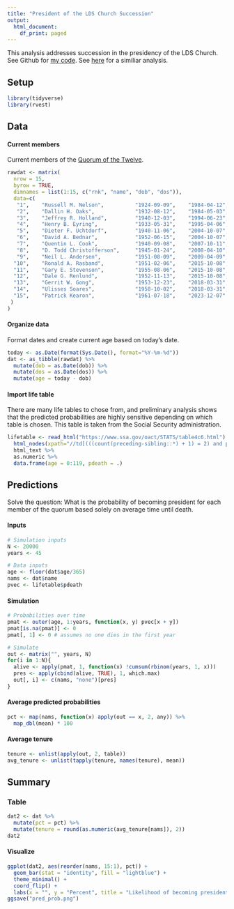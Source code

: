 ---
title: "President of the LDS Church Succession"
output:
  html_document:
    df_print: paged
---

This analysis addresses succession in the presidency of the LDS Church. See Github for <a href="https://github.com/nwstephens/lds" target="_blank">my code</a>. See <a href="http://zelophehadsdaughters.com/2018/01/04/church-president-probability-changes-with-president-monsons-death/#more-12559" target="_blank">here</a> for a similiar analysis.

## Setup

```{r, message=FALSE}
library(tidyverse)
library(rvest)
```

## Data

#### Current members

Current members of the <a href="https://en.wikipedia.org/wiki/List_of_general_authorities_of_The_Church_of_Jesus_Christ_of_Latter-day_Saints#Quorum_of_the_Twelve_Apostles" target="_blank">Quorum of the Twelve</a>.

```{r}
rawdat <- matrix(
  nrow = 15, 
  byrow = TRUE, 
  dimnames = list(1:15, c("rnk", "name", "dob", "dos")), 
  data=c(
   "1",    "Russell M. Nelson",          "1924-09-09",    "1984-04-12",
   "2",    "Dallin H. Oaks",             "1932-08-12",    "1984-05-03",
   "3",    "Jeffrey R. Holland",         "1940-12-03",    "1994-06-23",
   "4",    "Henry B. Eyring",            "1933-05-31",    "1995-04-06",
   "5",    "Dieter F. Uchtdorf",         "1940-11-06",    "2004-10-07",
   "6",    "David A. Bednar",            "1952-06-15",    "2004-10-07",
   "7",    "Quentin L. Cook",            "1940-09-08",    "2007-10-11",
   "8",    "D. Todd Christofferson",     "1945-01-24",    "2008-04-10",
   "9",    "Neil L. Andersen",           "1951-08-09",    "2009-04-09",
  "10",    "Ronald A. Rasband",          "1951-02-06",    "2015-10-08",
  "11",    "Gary E. Stevenson",          "1955-08-06",    "2015-10-08",
  "12",    "Dale G. Renlund",            "1952-11-13",    "2015-10-08",
  "13",    "Gerrit W. Gong",             "1953-12-23",    "2018-03-31",
  "14",    "Ulisses Soares",             "1958-10-02",    "2018-03-31",
  "15",    "Patrick Kearon",             "1961-07-18",    "2023-12-07"  # new update since last version (2021)
 )
)
```

#### Organize data

Format dates and create current age based on today's date.

```{r}
today <- as.Date(format(Sys.Date(), format="%Y-%m-%d"))
dat <- as_tibble(rawdat) %>%
  mutate(dob = as.Date(dob)) %>%
  mutate(dos = as.Date(dos)) %>%
  mutate(age = today - dob)
```

#### Import life table

There are many life tables to chose from, and preliminary analysis shows that the predicted probabilities are highly sensitive depending on which table is chosen. This table is taken from the Social Security administration.

```{r}
lifetable <- read_html("https://www.ssa.gov/oact/STATS/table4c6.html") %>%
  html_nodes(xpath="//td[(((count(preceding-sibling::*) + 1) = 2) and parent::*)]") %>%
  html_text %>%
  as.numeric %>%
  data.frame(age = 0:119, pdeath = .)
```

## Predictions

Solve the question: What is the probability of becoming president for each member of the quorum based solely on average time until death.

#### Inputs

```{r}
# Simulation inputs
N <- 20000
years <- 45

# Data inputs
age <- floor(dat$age/365)
nams <- dat$name
pvec <- lifetable$pdeath
```

#### Simulation

```{r}
# Probabilities over time
pmat <- outer(age, 1:years, function(x, y) pvec[x + y])
pmat[is.na(pmat)] <- 0
pmat[, 1] <- 0 # assumes no one dies in the first year

# Simulate
out <- matrix("", years, N)
for(i in 1:N){
  alive <- apply(pmat, 1, function(x) !cumsum(rbinom(years, 1, x)))
  pres <- apply(cbind(alive, TRUE), 1, which.max)
  out[, i] <- c(nams, "none")[pres]
}
```

#### Average predicted probabilities

```{r}
pct <- map(nams, function(x) apply(out == x, 2, any)) %>%
  map_dbl(mean) * 100
```

#### Average tenure

```{r}
tenure <- unlist(apply(out, 2, table))
avg_tenure <- unlist(tapply(tenure, names(tenure), mean))
```

## Summary

### Table

```{r}
dat2 <- dat %>%
  mutate(pct = pct) %>%
  mutate(tenure = round(as.numeric(avg_tenure[nams]), 2))
dat2
```

#### Visualize

```{r}
ggplot(dat2, aes(reorder(nams, 15:1), pct)) +
  geom_bar(stat = "identity", fill = "lightblue") +
  theme_minimal() +
  coord_flip() +
  labs(x = "", y = "Percent", title = "Likelihood of becoming president")
ggsave("pred_prob.png")
```

